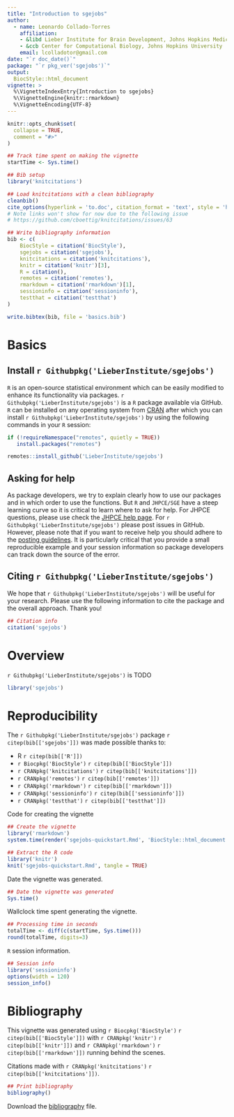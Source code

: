 ```yaml
---
title: "Introduction to sgejobs"
author: 
  - name: Leonardo Collado-Torres
    affiliation:
    - &libd Lieber Institute for Brain Development, Johns Hopkins Medical Campus
    - &ccb Center for Computational Biology, Johns Hopkins University
    email: lcolladotor@gmail.com
date: "`r doc_date()`"
package: "`r pkg_ver('sgejobs')`"
output: 
  BiocStyle::html_document
vignette: >
  %\VignetteIndexEntry{Introduction to sgejobs}
  %\VignetteEngine{knitr::rmarkdown}
  %\VignetteEncoding{UTF-8}
---
```


```r
knitr::opts_chunk$set(
  collapse = TRUE,
  comment = "#>"
)
```

```r
## Track time spent on making the vignette
startTime <- Sys.time()

## Bib setup
library('knitcitations')

## Load knitcitations with a clean bibliography
cleanbib()
cite_options(hyperlink = 'to.doc', citation_format = 'text', style = 'html')
# Note links won't show for now due to the following issue
# https://github.com/cboettig/knitcitations/issues/63

## Write bibliography information
bib <- c(
    BiocStyle = citation('BiocStyle'),
    sgejobs = citation('sgejobs'),
    knitcitations = citation('knitcitations'),
    knitr = citation('knitr')[3],
    R = citation(),
    remotes = citation('remotes'),
    rmarkdown = citation('rmarkdown')[1],
    sessioninfo = citation('sessioninfo'),
    testthat = citation('testthat')
)

write.bibtex(bib, file = 'basics.bib')
```


# Basics

## Install `r Githubpkg('LieberInstitute/sgejobs')`

`R` is an open-source statistical environment which can be easily modified to enhance its functionality via packages. `r Githubpkg('LieberInstitute/sgejobs')` is a `R` package available via GitHub. `R` can be installed on any operating system from [CRAN](https://cran.r-project.org/) after which you can install `r Githubpkg('LieberInstitute/sgejobs')` by using the following commands in your `R` session:

```r
if (!requireNamespace("remotes", quietly = TRUE))
   install.packages("remotes")

remotes::install_github('LieberInstitute/sgejobs')
```


## Asking for help

As package developers, we try to explain clearly how to use our packages and in which order to use the functions. But `R` and `JHPCE/SGE` have a steep learning curve so it is critical to learn where to ask for help. For JHPCE questions, please use check the [JHPCE help page](https://jhpce.jhu.edu/contact/). For `r Githubpkg('LieberInstitute/sgejobs')` please post issues in GitHub. However, please note that if you want to receive help you should adhere to the [posting guidelines](http://www.bioconductor.org/help/support/posting-guide/). It is particularly critical that you provide a small reproducible example and your session information so package developers can track down the source of the error.

## Citing `r Githubpkg('LieberInstitute/sgejobs')`

We hope that `r Githubpkg('LieberInstitute/sgejobs')` will be useful for your research. Please use the following information to cite the package and the overall approach. Thank you!

```r
## Citation info
citation('sgejobs')
```

# Overview

`r Githubpkg('LieberInstitute/sgejobs')` is TODO

```r
library('sgejobs')
```


# Reproducibility

The `r Githubpkg('LieberInstitute/sgejobs')` package `r citep(bib[['sgejobs']])` was made possible thanks to:

* R `r citep(bib[['R']])`
* `r Biocpkg('BiocStyle')` `r citep(bib[['BiocStyle']])`
* `r CRANpkg('knitcitations')` `r citep(bib[['knitcitations']])`
* `r CRANpkg('remotes')` `r citep(bib[['remotes']])`
* `r CRANpkg('rmarkdown')` `r citep(bib[['rmarkdown']])`
* `r CRANpkg('sessioninfo')` `r citep(bib[['sessioninfo']])`
* `r CRANpkg('testthat')` `r citep(bib[['testthat']])`


Code for creating the vignette

```r
## Create the vignette
library('rmarkdown')
system.time(render('sgejobs-quickstart.Rmd', 'BiocStyle::html_document'))

## Extract the R code
library('knitr')
knit('sgejobs-quickstart.Rmd', tangle = TRUE)
```

Date the vignette was generated.

```r
## Date the vignette was generated
Sys.time()
```

Wallclock time spent generating the vignette.

```r
## Processing time in seconds
totalTime <- diff(c(startTime, Sys.time()))
round(totalTime, digits=3)
```

`R` session information.

```r
## Session info
library('sessioninfo')
options(width = 120)
session_info()
```

# Bibliography

This vignette was generated using `r Biocpkg('BiocStyle')` `r citep(bib[['BiocStyle']])`
with `r CRANpkg('knitr')` `r citep(bib[['knitr']])` and `r CRANpkg('rmarkdown')` `r citep(bib[['rmarkdown']])` running behind the scenes.

Citations made with `r CRANpkg('knitcitations')` `r citep(bib[['knitcitations']])`.

```r
## Print bibliography
bibliography()
```

Download the [bibliography](basics.bib) file.
